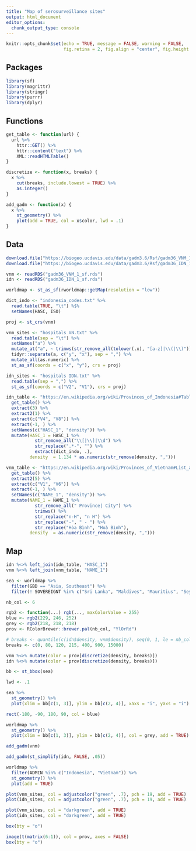 ```yaml
---
title: "Map of serosurveillance sites"
output: html_document
editor_options: 
  chunk_output_type: console
---
```


```r
knitr::opts_chunk$set(echo = TRUE, message = FALSE, warning = FALSE,
                      fig.retina = 2, fig.align = "center", fig.height = 7.010417)
```

## Packages

```r
library(sf)
library(magrittr)
library(stringr)
library(purrr)
library(dplyr)
```

## Functions

```r
get_table <- function(url) {
  url %>% 
    httr::GET() %>% 
    httr::content("text") %>% 
    XML::readHTMLTable()
}
```

```r
discretize <- function(x, breaks) {
  x %>% 
    cut(breaks, include.lowest = TRUE) %>% 
    as.integer()
}
```

```r
add_gadm <- function(x) {
  x %>% 
    st_geometry() %>% 
    plot(add = TRUE, col = x$color, lwd = .1)
}
```

## Data

```r
download.file("https://biogeo.ucdavis.edu/data/gadm3.6/Rsf/gadm36_VNM_1_sf.rds", "gadm36_VNM_1_sf.rds")
download.file("https://biogeo.ucdavis.edu/data/gadm3.6/Rsf/gadm36_IDN_1_sf.rds", "gadm36_IDN_1_sf.rds")
```

```r
vnm <- readRDS("gadm36_VNM_1_sf.rds")
idn <- readRDS("gadm36_IDN_1_sf.rds")
```

```r
worldmap <- st_as_sf(rworldmap::getMap(resolution = "low"))
```

```r
dict_indo <- "indonesia_codes.txt" %>%
  read.table(TRUE, "\t") %$%
  setNames(HASC, ISO)
```

```r
proj <- st_crs(vnm)
```

```r
vnm_sites <- "hospitals VN.txt" %>%
  read.table(sep = "\t") %>% 
  setNames("a") %>% 
  mutate_at("a", ~ trimws(str_remove_all(tolower(.x), "[a-z]|\\(|\\)"))) %>% 
  tidyr::separate(a, c("y", "x"), sep = ",") %>% 
  mutate_all(as.numeric) %>% 
  st_as_sf(coords = c("x", "y"), crs = proj)
```

```r
idn_sites <- "hospitals IDN.txt" %>%
  read.table(sep = ",") %>% 
  st_as_sf(coords = c("V2", "V1"), crs = proj)
```

```r
idn_table <- "https://en.wikipedia.org/wiki/Provinces_of_Indonesia#Table_of_provinces" %>%
  get_table() %>% 
  extract(3) %>%
  extract2(1) %>%
  extract(c("V4", "V8")) %>% 
  extract(-1, ) %>% 
  setNames(c("HASC_1", "density")) %>% 
  mutate(HASC_1 = HASC_1 %>%
           str_remove_all("\\[|\\]|\\d") %>% 
           str_replace(".*-", "") %>% 
           extract(dict_indo, .),
         density  = 1.134 * as.numeric(str_remove(density, ",")))
```

```r
vnm_table <- "https://en.wikipedia.org/wiki/Provinces_of_Vietnam#List_and_statistics" %>%
  get_table() %>% 
  extract2(5) %>%
  extract(c("V1", "V6")) %>%
  extract(-1, ) %>% 
  setNames(c("NAME_1", "density")) %>% 
  mutate(NAME_1 = NAME_1 %>%
           str_remove_all(" Province| City") %>% 
           trimws() %>% 
           str_replace("n-H", "n H") %>% 
           str_replace("-", " - ") %>% 
           str_replace("Hòa Bình", "Hoà Bình"),
         density  = as.numeric(str_remove(density, ",")))
```

## Map

```r
idn %<>% left_join(idn_table, "HASC_1")
vnm %<>% left_join(vnm_table, "NAME_1")
```

```r
sea <- worldmap %>% 
  filter(GBD == "Asia, Southeast") %>% 
  filter(! SOVEREIGNT %in% c("Sri Lanka", "Maldives", "Mauritius", "Seychelles"))
```

```r
nb_col <- 6
```

```r
rgb2 <- function(...) rgb(..., maxColorValue = 255)
blue <- rgb2(229, 246, 252)
grey <- rgb2(218, 218, 218)
prov <- RColorBrewer::brewer.pal(nb_col, "YlOrRd")
```

```r
# breaks <- quantile(c(idn$density, vnm$density), seq(0, 1, le = nb_col + 1))
breaks <- c(0, 80, 120, 215, 400, 900, 15000)
```

```r
vnm %<>% mutate(color = prov[discretize(density, breaks)])
idn %<>% mutate(color = prov[discretize(density, breaks)])
```

```r
bb <- st_bbox(sea)
```

```r
lwd <- .1

sea %>% 
  st_geometry() %>% 
  plot(xlim = bb[c(1, 3)], ylim = bb[c(2, 4)], xaxs = "i", yaxs = "i")

rect(-180, -90, 180, 90, col = blue)

worldmap %>% 
  st_geometry() %>% 
  plot(xlim = bb[c(1, 3)], ylim = bb[c(2, 4)], col = grey, add = TRUE)

add_gadm(vnm)

add_gadm(st_simplify(idn, FALSE, .05))

worldmap %>%
  filter(ADMIN %in% c("Indonesia", "Vietnam")) %>% 
  st_geometry() %>% 
  plot(add = TRUE)

plot(vnm_sites, col = adjustcolor("green", .7), pch = 19, add = TRUE)
plot(idn_sites, col = adjustcolor("green", .7), pch = 19, add = TRUE)

plot(vnm_sites, col = "darkgreen", add = TRUE)
plot(idn_sites, col = "darkgreen", add = TRUE)

box(bty = "o")
```

```r
image(t(matrix(6:1)), col = prov, axes = FALSE)
box(bty = "o")
```

